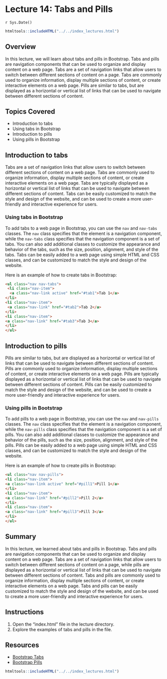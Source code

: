 # Lecture 14: Tabs and Pills
`r Sys.Date()`

````r
htmltools::includeHTML("../../index_lectures.html")
````


## Overview

In this lecture, we will learn about tabs and pills in Bootstrap. Tabs and
pills are navigation components that can be used to organize and display
content on a web page. Tabs are a set of navigation links that allow users to
switch between different sections of content on a page. Tabs are commonly used
to organize information, display multiple sections of content, or create
interactive elements on a web page. Pills are similar to tabs, but are
displayed as a horizontal or vertical list of links that can be used to
navigate between different sections of content.

## Topics Covered

- Introduction to tabs
- Using tabs in Bootstrap
- Introduction to pills
- Using pills in Bootstrap

## Introduction to tabs

Tabs are a set of navigation links that allow users to switch between different
sections of content on a web page. Tabs are commonly used to organize
information, display multiple sections of content, or create interactive
elements on a web page. Tabs are typically displayed as a horizontal or
vertical list of links that can be used to navigate between different sections
of content. Tabs can be easily customized to match the style and design of the
website, and can be used to create a more user-friendly and interactive
experience for users.

### Using tabs in Bootstrap

To add tabs to a web page in Bootstrap, you can use the `nav` and `nav-tabs`
classes. The `nav` class specifies that the element is a navigation component,
while the `nav-tabs` class specifies that the navigation component is a set of
tabs. You can also add additional classes to customize the appearance and
behavior of the tabs, such as the size, position, alignment, and style of the
tabs. Tabs can be easily added to a web page using simple HTML and CSS classes,
and can be customized to match the style and design of the website.

Here is an example of how to create tabs in Bootstrap:

```html
<ul class="nav nav-tabs">
 <li class="nav-item">
  <a class="nav-link active" href="#tab1">Tab 1</a>
</li>
<li class="nav-item">
 <a class="nav-link" href="#tab2">Tab 2</a>
</li>
<li class="nav-item">
<a class="nav-link" href="#tab3">Tab 3</a>
</li>
</ul>
```


## Introduction to pills

Pills are similar to tabs, but are displayed as a horizontal or vertical list
of links that can be used to navigate between different sections of content.
Pills are commonly used to organize information, display multiple sections of
content, or create interactive elements on a web page. Pills are typically
displayed as a horizontal or vertical list of links that can be used to
navigate between different sections of content. Pills can be easily customized
to match the style and design of the website, and can be used to create a more
user-friendly and interactive experience for users.

### Using pills in Bootstrap

To add pills to a web page in Bootstrap, you can use the `nav` and `nav-pills`
classes. The `nav` class specifies that the element is a navigation component,
while the `nav-pills` class specifies that the navigation component is a set of
pills. You can also add additional classes to customize the appearance and
behavior of the pills, such as the size, position, alignment, and style of the
pills. Pills can be easily added to a web page using simple HTML and CSS
classes, and can be customized to match the style and design of the website.

Here is an example of how to create pills in Bootstrap:

```html
<ul class="nav nav-pills">
<li class="nav-item">
<a class="nav-link active" href="#pill1">Pill 1</a>
</li>
<li class="nav-item">
<a class="nav-link" href="#pill2">Pill 2</a>
</li>
<li class="nav-item">
<a class="nav-link" href="#pill3">Pill 3</a>
</li>
</ul>
```

## Summary

In this lecture, we learned about tabs and pills in Bootstrap. Tabs and pills
are navigation components that can be used to organize and display content on a
web page. Tabs are a set of navigation links that allow users to switch between
different sections of content on a page, while pills are displayed as a
horizontal or vertical list of links that can be used to navigate between
different sections of content. Tabs and pills are commonly used to organize
information, display multiple sections of content, or create interactive
elements on a web page. Tabs and pills can be easily customized to match the
style and design of the website, and can be used to create a more user-friendly
and interactive experience for users.


## Instructions

1. Open the "index.html" file in the lecture directory.
1. Explore the examples of tabs and pills in the file.

## Resources

- [Bootstrap Tabs](https://getbootstrap.com/docs/5.1/components/navs-tabs/)
- [Bootstrap Pills](https://getbootstrap.com/docs/5.1/components/navs-pills/)


````r
htmltools::includeHTML("../../index_lectures.html")
````


